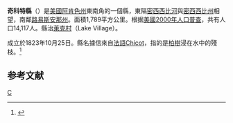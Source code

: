 {{noteTA
|T=zh-hans:奇科特县 (阿肯色州);zh-hk:奇科特縣 (阿肯色州);zh-tw:奇科特郡 (阿肯色州);
}}
{{Infobox U.S. County|
 county  = 奇科特縣 |
 state = 阿肯色州 |
 en county  = Chicot County |
 en state = Arkansas |
 seal =  |
 map = Map of Arkansas highlighting Chicot County.svg|
 map size = 225 |
 founded = 1823年10月25日 |
 seat = [[萊克村_(阿肯色州)|萊克村]] | 
 area = 1,789 [[square_kilometer|km²]] (691 [[square_mile|mi²]]) |
 area land = 1,668 km² (644 mi²) |
 area water = 121 km² (47 mi²) |
 area percentage = 6.78% |
 census yr = 2000|
 pop = 14,117 |
 density = 8 |
 web =  |
|}}
'''奇科特縣'''（{{lang-en|Chicot County}}）是[[美國|美國]][[阿肯色州|阿肯色州]]東南角的一個縣，東隔[[密西西比河|密西西比河]]與[[密西西比州|密西西比州]]相望，南鄰[[路易斯安那州|路易斯安那州]]。面積1,789平方公里。根据[[美國2000年人口普查|美國2000年人口普查]]，共有人口14,117人。縣治[[萊克村_(阿肯色州)|萊克村]]（Lake Village）。

成立於1823年10月25日。縣名據信來自[[法語|法語]]Chicot，指的是[[柏樹|柏樹]]浸在水中的殘枝。<ref>{{Cite web |url=http://local.arkansas.gov/local.php?agency=Chicot%20County |title=存档副本 |accessdate=2007-03-28 |archive-date=2007-07-01 |archive-url=https://web.archive.org/web/20070701151923/http://local.arkansas.gov/local.php?agency=Chicot%20County |dead-url=no }}</ref>

==参考文献==
<div class="references-small">
<references />
</div>
{{Arkansas-stub}}
{{奇科特縣 (阿肯色州)}}
{{Arkansas}}

[[Category:阿肯色州行政區劃|C]]